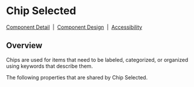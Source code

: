 
# Chip Selected

[Component Detail](https://design.blip.ai/document/13#/button/visao-geral-button)
&nbsp;|&nbsp;
[Component Design](https://design.blip.ai/d/UbKsV1JhXTK4/design-1#/button/resumo-button)
&nbsp;|&nbsp;
[Accessibility](https://design.blip.ai/d/UbKsV1JhXTK4/design-1#/button/acessibilidade-button)

## Overview

Chips are used for items that need to be labeled, categorized, or organized using keywords that describe them.

<Canvas of={ChipSelectedStories.Properties}></Canvas>

<Meta isTemplate />

The following properties that are shared by Chip Selected.

<Controls />
